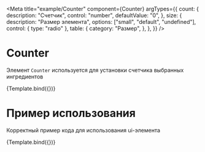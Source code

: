 <!-- Counter.stories.mdx -->




<Meta
  title="example/Counter"
  component={Counter}
  argTypes={{
    count: {
      description: "Счетчик",
      control: "number",
      defaultValue: "0",
    },
    size: {
      description: "Размер элемента",
      options: ["small", "default", "undefined"],
      control: { type: "radio" },
      table: {
        category: "Размер",
      },
    },
  }}
/>


# Counter

Элемент `Counter` используется для установки счетчика выбранных ингредиентов

<Canvas>
  <Story name="argTypes">{Template.bind({})}</Story>
</Canvas>

<ArgsTable story="argTypes" />

# Пример использования

Корректный пример кода для использования ui-элемента

<Canvas mdxSource={CounterExample}>
  <Story name="useCase">{Template.bind({})}</Story>
</Canvas>

